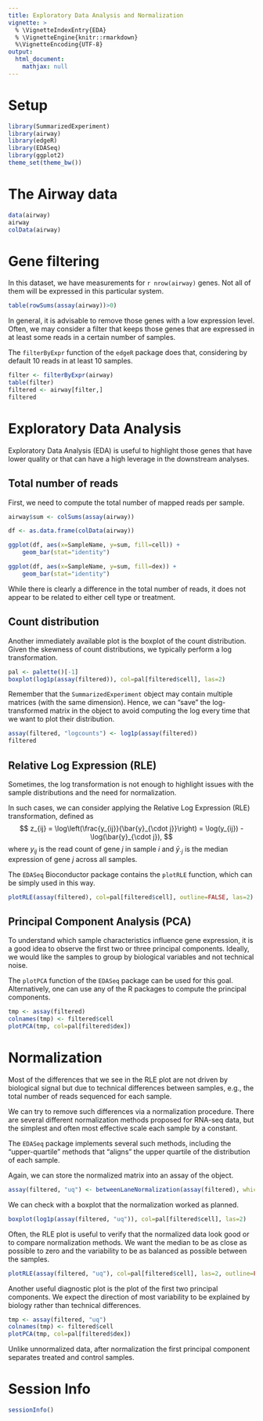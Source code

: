 ```yaml
---
title: Exploratory Data Analysis and Normalization
vignette: >
  % \VignetteIndexEntry{EDA}
  % \VignetteEngine{knitr::rmarkdown}
  %\VignetteEncoding{UTF-8}
output:
  html_document:
    mathjax: null   
---
```


# Setup

```r
library(SummarizedExperiment)
library(airway)
library(edgeR)
library(EDASeq)
library(ggplot2)
theme_set(theme_bw())
```

# The Airway data

```r
data(airway)
airway
colData(airway)
```

# Gene filtering

In this dataset, we have measurements for `r nrow(airway)` genes. Not all of them will be expressed in this particular system.

```r
table(rowSums(assay(airway))>0)
```

In general, it is advisable to remove those genes with a low expression level. Often, we may consider a filter that keeps those genes that are expressed in at least some reads in a certain number of samples.

The `filterByExpr` function of the `edgeR` package does that, considering by default 10 reads in at least 10 samples.

```r
filter <- filterByExpr(airway)
table(filter)
filtered <- airway[filter,]
filtered
```

# Exploratory Data Analysis

Exploratory Data Analysis (EDA) is useful to highlight those genes that have lower quality or that can have a high leverage in the downstream analyses.

## Total number of reads

First, we need to compute the total number of mapped reads per sample.

```r
airway$sum <- colSums(assay(airway))

df <- as.data.frame(colData(airway))

ggplot(df, aes(x=SampleName, y=sum, fill=cell)) +
    geom_bar(stat="identity")

ggplot(df, aes(x=SampleName, y=sum, fill=dex)) +
    geom_bar(stat="identity")
```

While there is clearly a difference in the total number of reads, it does not appear to be related to either cell type or treatment.

## Count distribution

Another immediately available plot is the boxplot of the count distribution.
Given the skewness of count distributions, we typically perform a log transformation.

```r
pal <- palette()[-1]
boxplot(log1p(assay(filtered)), col=pal[filtered$cell], las=2)
```

Remember that the `SummarizedExperiment` object may contain multiple matrices (with the same dimension). Hence, we can "save" the log-transformed matrix in the object to avoid computing the log every time that we want to plot their distribution.

```r
assay(filtered, "logcounts") <- log1p(assay(filtered))
filtered
```

## Relative Log Expression (RLE)

Sometimes, the log transformation is not enough to highlight issues with the sample distributions and the need for normalization. 

In such cases, we can consider applying the Relative Log Expression (RLE) transformation, defined as
$$
z_{ij} = \log\left(\frac{y_{ij}}{\bar{y}_{\cdot j}}\right) = \log(y_{ij}) - \log(\bar{y}_{\cdot j}),
$$
where $y_{ij}$ is the read count of gene $j$ in sample $i$ and $\bar{y}_{\cdot j}$ is the median expression of gene $j$ across all samples.

The `EDASeq` Bioconductor package contains the `plotRLE` function, which can be simply used in this way.

```r
plotRLE(assay(filtered), col=pal[filtered$cell], outline=FALSE, las=2)
```

## Principal Component Analysis (PCA)

To understand which sample characteristics influence gene expression, it is a good idea to observe the first two or three principal components. Ideally, we would like the samples to group by biological variables and not technical noise.

The `plotPCA` function of the `EDASeq` package can be used for this goal. Alternatively, one can use any of the R packages to compute the principal components.

```r
tmp <- assay(filtered)
colnames(tmp) <- filtered$cell
plotPCA(tmp, col=pal[filtered$dex])
```

# Normalization

Most of the differences that we see in the RLE plot are not driven by biological signal but due to technical differences between samples, e.g., the total number of reads sequenced for each sample.

We can try to remove such differences via a normalization procedure. There are several different normalization methods proposed for RNA-seq data, but the simplest and often most effective scale each sample by a constant.

The `EDASeq` package implements several such methods, including the "upper-quartile" methods that "aligns" the upper quartile of the distribution of each sample.

Again, we can store the normalized matrix into an assay of the object.

```r
assay(filtered, "uq") <- betweenLaneNormalization(assay(filtered), which="upper")
```

We can check with a boxplot that the normalization worked as planned.

```r
boxplot(log1p(assay(filtered, "uq")), col=pal[filtered$cell], las=2)
```

Often, the RLE plot is useful to verify that the normalized data look good or to compare normalization methods. We want the median to be as close as possible to zero and the variability to be as balanced as possible between the samples.

```r
plotRLE(assay(filtered, "uq"), col=pal[filtered$cell], las=2, outline=FALSE)
```

Another useful diagnostic plot is the plot of the first two principal components. We expect the direction of most variability to be explained by biology rather than technical differences.

```r
tmp <- assay(filtered, "uq")
colnames(tmp) <- filtered$cell
plotPCA(tmp, col=pal[filtered$dex])
```

Unlike unnormalized data, after normalization the first principal component separates treated and control samples.

# Session Info

```r
sessionInfo()
```
